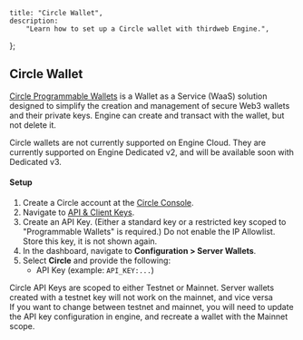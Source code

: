 
    title: "Circle Wallet",
    description:
        "Learn how to set up a Circle wallet with thirdweb Engine.",
};

## Circle Wallet

[Circle Programmable Wallets](https://developers.circle.com/w3s/programmable-wallets) is a Wallet as a Service (WaaS) solution designed to simplify the creation and management of secure Web3 wallets and their private keys. Engine can create and transact with the wallet, but not delete it.

<Callout variant="info" title="Circle Wallets">
    Circle wallets are not currently supported on Engine Cloud. They are currently supported on Engine Dedicated v2, and will be available soon with Dedicated v3.
</Callout>

#### Setup

1. Create a Circle account at the [Circle Console](https://console.circle.com/signin).
2. Navigate to [API & Client Keys](https://console.circle.com/api-keys).
3. Create an API Key. (Either a standard key or a restricted key scoped to "Programmable Wallets" is required.) Do not enable the IP Allowlist. Store this key, it is not shown again.
4. In the dashboard, navigate to **Configuration > Server Wallets**.
5. Select **Circle** and provide the following:
   - API Key (example: `API_KEY:...`)

<Callout variant="info" title="Circle API Key">
	Circle API Keys are scoped to either Testnet or Mainnet. Server wallets
	created with a testnet key will not work on the mainnet, and vice versa
	<br /> If you want to change between testnet and mainnet, you will need to
	update the API key configuration in engine, and recreate a wallet with the
	Mainnet scope.
</Callout>
